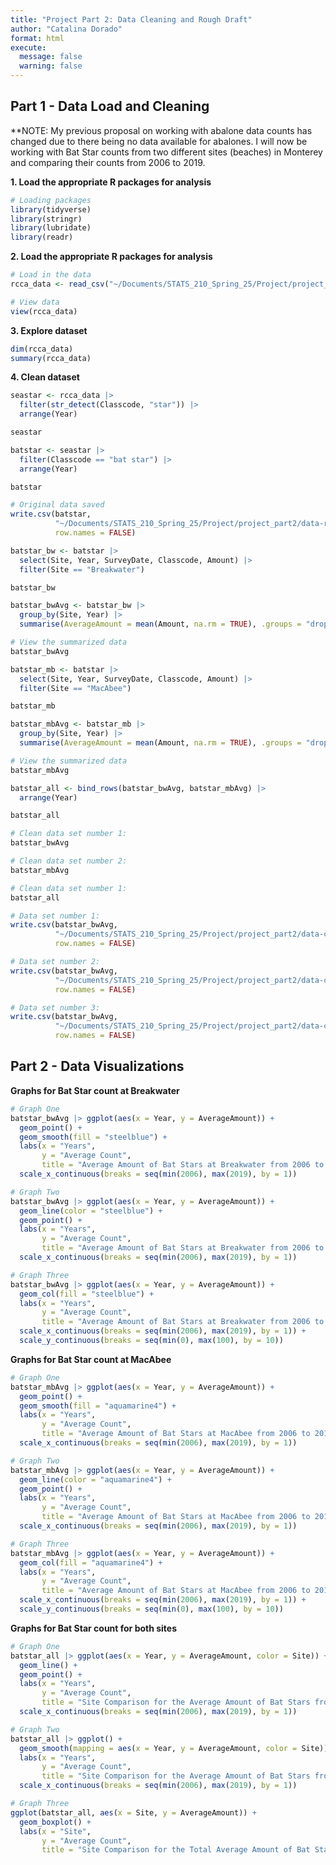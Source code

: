 ```yaml
---
title: "Project Part 2: Data Cleaning and Rough Draft"
author: "Catalina Dorado"
format: html
execute: 
  message: false
  warning: false
---
```


## Part 1 - Data Load and Cleaning

**NOTE: My previous proposal on working with abalone data counts has changed due to there 
being no data available for abalones. I will now be working with Bat Star counts from two 
different sites (beaches) in Monterey and comparing their counts from 2006 to 2019.


**1. Load the appropriate R packages for analysis**

```r
# Loading packages
library(tidyverse)
library(stringr)
library(lubridate)
library(readr)
```


**2. Load the appropriate R packages for analysis**

```r
# Load in the data
rcca_data <- read_csv("~/Documents/STATS_210_Spring_25/Project/project_part2/data-raw/RCCA_invertebrate_swath_data.csv", show_col_types = FALSE)

# View data
view(rcca_data)
```


**3. Explore dataset**

```r
dim(rcca_data)
summary(rcca_data)
```


**4. Clean dataset**

```r
seastar <- rcca_data |>
  filter(str_detect(Classcode, "star")) |>
  arrange(Year)

seastar
```

```r
batstar <- seastar |>
  filter(Classcode == "bat star") |>
  arrange(Year)

batstar
```


```r
# Original data saved 
write.csv(batstar, 
          "~/Documents/STATS_210_Spring_25/Project/project_part2/data-raw/batstar.csv", 
          row.names = FALSE)
```



```r
batstar_bw <- batstar |>
  select(Site, Year, SurveyDate, Classcode, Amount) |>
  filter(Site == "Breakwater")

batstar_bw
```


```r
batstar_bwAvg <- batstar_bw |>
  group_by(Site, Year) |>
  summarise(AverageAmount = mean(Amount, na.rm = TRUE), .groups = "drop")

# View the summarized data
batstar_bwAvg
```

```r
batstar_mb <- batstar |>
  select(Site, Year, SurveyDate, Classcode, Amount) |>
  filter(Site == "MacAbee")

batstar_mb
```

```r
batstar_mbAvg <- batstar_mb |>
  group_by(Site, Year) |>
  summarise(AverageAmount = mean(Amount, na.rm = TRUE), .groups = "drop")

# View the summarized data
batstar_mbAvg
```

```r
batstar_all <- bind_rows(batstar_bwAvg, batstar_mbAvg) |>
  arrange(Year)

batstar_all
```

```r
# Clean data set number 1:
batstar_bwAvg

# Clean data set number 2:
batstar_mbAvg

# Clean data set number 1:
batstar_all
```


```r
# Data set number 1:
write.csv(batstar_bwAvg, 
          "~/Documents/STATS_210_Spring_25/Project/project_part2/data-clean/batstar_bwAvg.csv", 
          row.names = FALSE)

# Data set number 2:
write.csv(batstar_bwAvg, 
          "~/Documents/STATS_210_Spring_25/Project/project_part2/data-clean/batstar_mbAvg.csv", 
          row.names = FALSE)

# Data set number 3:
write.csv(batstar_bwAvg, 
          "~/Documents/STATS_210_Spring_25/Project/project_part2/data-clean/batstar_all.csv", 
          row.names = FALSE)
```



## Part 2 - Data Visualizations


**Graphs for Bat Star count at Breakwater**

```r
# Graph One
batstar_bwAvg |> ggplot(aes(x = Year, y = AverageAmount)) + 
  geom_point() + 
  geom_smooth(fill = "steelblue") + 
  labs(x = "Years", 
       y = "Average Count", 
       title = "Average Amount of Bat Stars at Breakwater from 2006 to 2019") + 
  scale_x_continuous(breaks = seq(min(2006), max(2019), by = 1))

# Graph Two
batstar_bwAvg |> ggplot(aes(x = Year, y = AverageAmount)) + 
  geom_line(color = "steelblue") + 
  geom_point() + 
  labs(x = "Years", 
       y = "Average Count", 
       title = "Average Amount of Bat Stars at Breakwater from 2006 to 2019") + 
  scale_x_continuous(breaks = seq(min(2006), max(2019), by = 1))

# Graph Three
batstar_bwAvg |> ggplot(aes(x = Year, y = AverageAmount)) + 
  geom_col(fill = "steelblue") + 
  labs(x = "Years", 
       y = "Average Count", 
       title = "Average Amount of Bat Stars at Breakwater from 2006 to 2019") + 
  scale_x_continuous(breaks = seq(min(2006), max(2019), by = 1)) + 
  scale_y_continuous(breaks = seq(min(0), max(100), by = 10))
```


**Graphs for Bat Star count at MacAbee**

```r
# Graph One
batstar_mbAvg |> ggplot(aes(x = Year, y = AverageAmount)) + 
  geom_point() + 
  geom_smooth(fill = "aquamarine4") + 
  labs(x = "Years", 
       y = "Average Count", 
       title = "Average Amount of Bat Stars at MacAbee from 2006 to 2019") + 
  scale_x_continuous(breaks = seq(min(2006), max(2019), by = 1))

# Graph Two
batstar_mbAvg |> ggplot(aes(x = Year, y = AverageAmount)) + 
  geom_line(color = "aquamarine4") + 
  geom_point() + 
  labs(x = "Years", 
       y = "Average Count", 
       title = "Average Amount of Bat Stars at MacAbee from 2006 to 2019") + 
  scale_x_continuous(breaks = seq(min(2006), max(2019), by = 1))

# Graph Three
batstar_mbAvg |> ggplot(aes(x = Year, y = AverageAmount)) + 
  geom_col(fill = "aquamarine4") + 
  labs(x = "Years", 
       y = "Average Count", 
       title = "Average Amount of Bat Stars at MacAbee from 2006 to 2019") + 
  scale_x_continuous(breaks = seq(min(2006), max(2019), by = 1)) + 
  scale_y_continuous(breaks = seq(min(0), max(100), by = 10))
```


**Graphs for Bat Star count for both sites**

```r
# Graph One
batstar_all |> ggplot(aes(x = Year, y = AverageAmount, color = Site)) + 
  geom_line() + 
  geom_point() + 
  labs(x = "Years", 
       y = "Average Count", 
       title = "Site Comparison for the Average Amount of Bat Stars from 2006 to 2019") + 
  scale_x_continuous(breaks = seq(min(2006), max(2019), by = 1))

# Graph Two
batstar_all |> ggplot() + 
  geom_smooth(mapping = aes(x = Year, y = AverageAmount, color = Site)) +
  labs(x = "Years", 
       y = "Average Count", 
       title = "Site Comparison for the Average Amount of Bat Stars from 2006 to 2019") + 
  scale_x_continuous(breaks = seq(min(2006), max(2019), by = 1))

# Graph Three
ggplot(batstar_all, aes(x = Site, y = AverageAmount)) + 
  geom_boxplot() + 
  labs(x = "Site", 
       y = "Average Count", 
       title = "Site Comparison for the Total Average Amount of Bat Stars")
```








